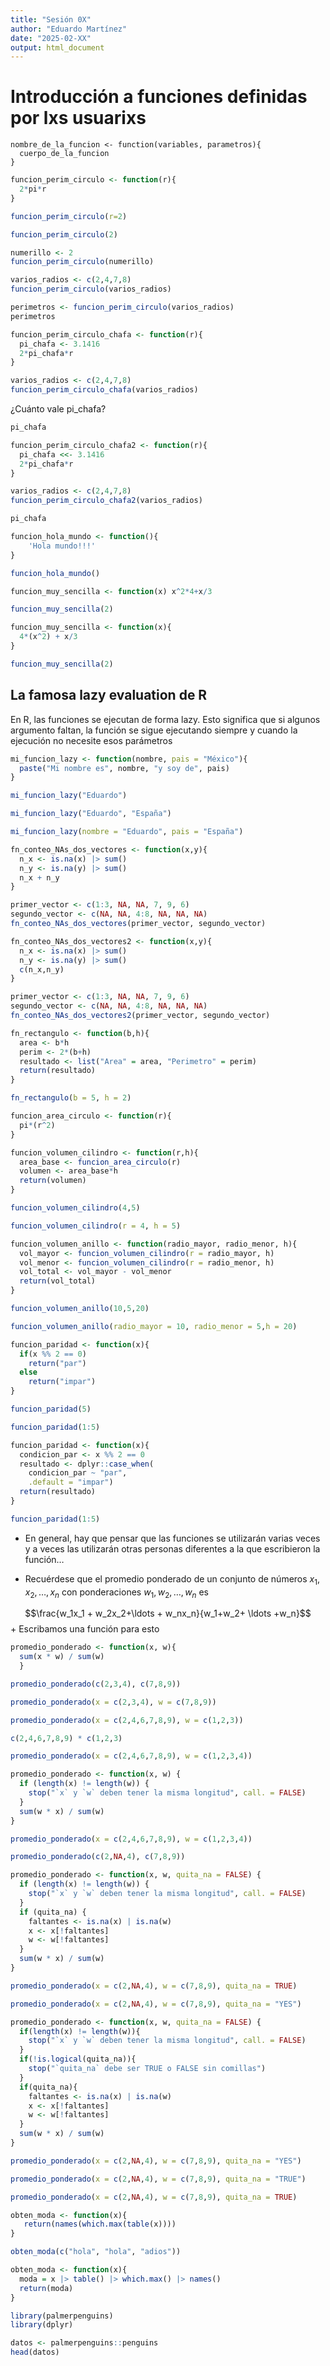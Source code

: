 ```yaml
---
title: "Sesión 0X"
author: "Eduardo Martínez"
date: "2025-02-XX"
output: html_document
---
```


# Introducción a funciones definidas por lxs usuarixs

```
nombre_de_la_funcion <- function(variables, parametros){
  cuerpo_de_la_funcion
}
```

```r
funcion_perim_circulo <- function(r){
  2*pi*r
}
```

```r
funcion_perim_circulo(r=2)
```

```r
funcion_perim_circulo(2)
```

```r
numerillo <- 2
funcion_perim_circulo(numerillo)
```

```r
varios_radios <- c(2,4,7,8)
funcion_perim_circulo(varios_radios)
```

```r
perimetros <- funcion_perim_circulo(varios_radios)
perimetros
```


```r
funcion_perim_circulo_chafa <- function(r){
  pi_chafa <- 3.1416
  2*pi_chafa*r
}
```

```r
varios_radios <- c(2,4,7,8)
funcion_perim_circulo_chafa(varios_radios)
```
¿Cuánto vale pi_chafa?

```r
pi_chafa
```

```r
funcion_perim_circulo_chafa2 <- function(r){
  pi_chafa <<- 3.1416
  2*pi_chafa*r
}
```

```r
varios_radios <- c(2,4,7,8)
funcion_perim_circulo_chafa2(varios_radios)
```
```r
pi_chafa
```

```r
funcion_hola_mundo <- function(){
    'Hola mundo!!!'
}
```

```r
funcion_hola_mundo()
```

```r
funcion_muy_sencilla <- function(x) x^2*4+x/3
```

```r
funcion_muy_sencilla(2)
```
```r
funcion_muy_sencilla <- function(x){
  4*(x^2) + x/3
}
```

```r
funcion_muy_sencilla(2)
```
## La famosa lazy evaluation de R

En R, las funciones se ejecutan de forma lazy. Esto significa que si algunos argumento faltan, la función se sigue ejecutando siempre y cuando la ejecución no necesite esos parámetros

```r
mi_funcion_lazy <- function(nombre, pais = "México"){
  paste("Mi nombre es", nombre, "y soy de", pais)
}
```

```r
mi_funcion_lazy("Eduardo")
```

```r
mi_funcion_lazy("Eduardo", "España")
```

```r
mi_funcion_lazy(nombre = "Eduardo", pais = "España")
```

```r
fn_conteo_NAs_dos_vectores <- function(x,y){
  n_x <- is.na(x) |> sum()
  n_y <- is.na(y) |> sum()
  n_x + n_y
}
```

```r
primer_vector <- c(1:3, NA, NA, 7, 9, 6)
segundo_vector <- c(NA, NA, 4:8, NA, NA, NA)
fn_conteo_NAs_dos_vectores(primer_vector, segundo_vector)
```

```r
fn_conteo_NAs_dos_vectores2 <- function(x,y){
  n_x <- is.na(x) |> sum()
  n_y <- is.na(y) |> sum()
  c(n_x,n_y)
}
```

```r
primer_vector <- c(1:3, NA, NA, 7, 9, 6)
segundo_vector <- c(NA, NA, 4:8, NA, NA, NA)
fn_conteo_NAs_dos_vectores2(primer_vector, segundo_vector)
```

```r
fn_rectangulo <- function(b,h){
  area <- b*h
  perim <- 2*(b+h)
  resultado <- list("Area" = area, "Perimetro" = perim)
  return(resultado)
}
```

```r
fn_rectangulo(b = 5, h = 2)
```

```r
funcion_area_circulo <- function(r){
  pi*(r^2)
}
```

```r
funcion_volumen_cilindro <- function(r,h){
  area_base <- funcion_area_circulo(r)
  volumen <- area_base*h
  return(volumen)
}
```

```r
funcion_volumen_cilindro(4,5)
```

```r
funcion_volumen_cilindro(r = 4, h = 5)
```


```r
funcion_volumen_anillo <- function(radio_mayor, radio_menor, h){
  vol_mayor <- funcion_volumen_cilindro(r = radio_mayor, h)
  vol_menor <- funcion_volumen_cilindro(r = radio_menor, h)
  vol_total <- vol_mayor - vol_menor
  return(vol_total)
}
```

```r
funcion_volumen_anillo(10,5,20)
```

```r
funcion_volumen_anillo(radio_mayor = 10, radio_menor = 5,h = 20)
```

```r
funcion_paridad <- function(x){
  if(x %% 2 == 0)
    return("par")
  else
    return("impar")
}
```

```r
funcion_paridad(5)
```

```r
funcion_paridad(1:5)
```

```r
funcion_paridad <- function(x){
  condicion_par <- x %% 2 == 0
  resultado <- dplyr::case_when(
    condicion_par ~ "par",
    .default = "impar")
  return(resultado)
}
```

```r
funcion_paridad(1:5)
```

+ En general, hay que pensar que las funciones se utilizarán varias veces y a veces las utilizarán otras personas diferentes a la que escribieron la función...

+ Recuérdese que el promedio ponderado de un conjunto de números $x_1,x_2,\ldots,x_n$ con ponderaciones $w_1,w_2,\ldots,w_n$ es

$$\frac{w_1x_1 + w_2x_2+\ldots + w_nx_n}{w_1+w_2+ \ldots +w_n}$$
+ Escribamos una función para esto

```r
promedio_ponderado <- function(x, w){
  sum(x * w) / sum(w)
  }
```

```r
promedio_ponderado(c(2,3,4), c(7,8,9))
```
```r
promedio_ponderado(x = c(2,3,4), w = c(7,8,9))
```


```r
promedio_ponderado(x = c(2,4,6,7,8,9), w = c(1,2,3))
```

```r
c(2,4,6,7,8,9) * c(1,2,3)
```

```r
promedio_ponderado(x = c(2,4,6,7,8,9), w = c(1,2,3,4))
```
```r
promedio_ponderado <- function(x, w) {
  if (length(x) != length(w)) {
    stop("`x` y `w` deben tener la misma longitud", call. = FALSE)
  }
  sum(w * x) / sum(w)
}
```

```r
promedio_ponderado(x = c(2,4,6,7,8,9), w = c(1,2,3,4))
```

```r
promedio_ponderado(c(2,NA,4), c(7,8,9))
```

```r
promedio_ponderado <- function(x, w, quita_na = FALSE) {
  if (length(x) != length(w)) {
    stop("`x` y `w` deben tener la misma longitud", call. = FALSE)
  }
  if (quita_na) {
    faltantes <- is.na(x) | is.na(w)
    x <- x[!faltantes]
    w <- w[!faltantes]
  }
  sum(w * x) / sum(w)
}
```

```r
promedio_ponderado(x = c(2,NA,4), w = c(7,8,9), quita_na = TRUE)
```

```r
promedio_ponderado(x = c(2,NA,4), w = c(7,8,9), quita_na = "YES")
```

```r
promedio_ponderado <- function(x, w, quita_na = FALSE) {
  if(length(x) != length(w)){
    stop("`x` y `w` deben tener la misma longitud", call. = FALSE)
  }
  if(!is.logical(quita_na)){
    stop("`quita_na` debe ser TRUE o FALSE sin comillas")
  }
  if(quita_na){
    faltantes <- is.na(x) | is.na(w)
    x <- x[!faltantes]
    w <- w[!faltantes]
  }
  sum(w * x) / sum(w)
}
```

```r
promedio_ponderado(x = c(2,NA,4), w = c(7,8,9), quita_na = "YES")
```

```r
promedio_ponderado(x = c(2,NA,4), w = c(7,8,9), quita_na = "TRUE")
```

```r
promedio_ponderado(x = c(2,NA,4), w = c(7,8,9), quita_na = TRUE)
```

```r
obten_moda <- function(x){
   return(names(which.max(table(x))))
}
```

```r
obten_moda(c("hola", "hola", "adios"))
```

```r
obten_moda <- function(x){
  moda = x |> table() |> which.max() |> names()
  return(moda)
}
```

```r
library(palmerpenguins)
library(dplyr)
```


```r
datos <- palmerpenguins::penguins
head(datos)
```



